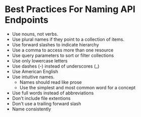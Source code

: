 <Tag />

# Best Practices For Naming API Endpoints

<TimeStamp updated="February 27, 2022, 9:20  PM ET"/>

* Use nouns, not verbs.
* Use plural names if they point to a collection of items.
* Use forward slashes to indicate hierarchy
* Use a comma to access more than one resource
* Use query parameters to sort or filter collections
* Use only lowercase letters
* Use dashes (-) instead of underscores (\_)
* Use American English
* Use intuitive names.
	* Names should read like prose
	* Use the simplest and most common word for a concept
* Use full words instead of abbreviations
* Don't include file extentions
* Don't use a trailing forward slash
* Name consistently